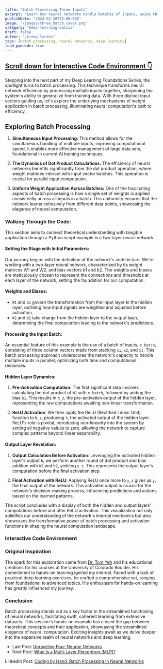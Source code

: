 ```yaml
---
title: "Batch Processing Three Inputs"
excerpt: "Learn how neural networks handle batches of inputs, using three different input vectors to demonstrate the application of weights across a batch for efficient computation."
publishDate: "2024-03-28T15:00:00Z"
image: "/images/three_batch_cover.png"
category: "deep-learning-basics"
draft: false
author: "jeremy-london"
tags: [batch processing, neural networks, deep learning]
load_pyodide: true
---
```



<h2>
  <a href="#interactive-code-environment" class="m-0 text-blue-100 dark:text-orange-400 no-underline bg-gradient-to-r from-blue-200 to-blue-100 dark:from-orange-800 dark:to-orange-900 bg-[length:0px_10px] bg-left-bottom bg-no-repeat transition-[background-size] duration-500 hover:bg-[length:100%_3px] group-hover:bg-[length:100%_10px]">
    <span>Scroll down for Interactive Code Environment 👇</span>
  </a>
</h2>

Stepping into the next part of my Deep Learning Foundations Series, the spotlight turns to batch processing. This technique transforms neural network efficiency by processing multiple inputs together, sharpening the system's ability to generalize from training data. With three distinct input vectors guiding us, let's explore the underlying mechanisms of weight application in batch processing, illuminating neural computation's path to efficiency.

## Exploring Batch Processing

1. **Simultaneous Input Processing:** This method allows for the simultaneous handling of multiple inputs, improving computational speed. It enables more effective management of large data sets, foundational in current AI training techniques.

2. **The Dynamics of Dot Product Calculations:** The efficiency of neural networks benefits significantly from the dot product operation, where weight matrices interact with input vector batches. This operation is crucial for parallel input computation.

3. **Uniform Weight Application Across Batches:** One of the fascinating aspects of batch processing is how a single set of weights is applied consistently across all inputs in a batch. This uniformity ensures that the network learns cohesively from different data points, showcasing the elegance of neural computation.

### Walking Through the Code:

This section aims to connect theoretical understanding with tangible application through a Python script example in a two-layer neural network.

#### Setting the Stage with Initial Parameters:

Our journey begins with the definition of the network's architecture. We're working with a two-layer neural network, characterized by its weight matrices W1 and W2, and bias vectors b1 and b2. The weights and biases are meticulously chosen to represent the connections and thresholds at each layer of the network, setting the foundation for our computation.

#### Weights and Biases:
- `W1` and `b1` govern the transformation from the input layer to the hidden layer, outlining how input signals are weighted and adjusted before activation.
- `W2` and `b2` take charge from the hidden layer to the output layer, determining the final computation leading to the network's predictions.

#### Processing the Input Batch:

An essential feature of this example is the use of a batch of inputs, `x_batch`, consisting of three column vectors made from stacking `x1`, `x2`, and `x3`. This batch processing approach underscores the network's capacity to handle multiple inputs in parallel, optimizing both time and computational resources.

#### Hidden Layer Dynamics:

1. **Pre-Activation Computation**: The first significant step involves calculating the dot product of `W1` with `x_batch`, followed by adding the bias `b1`. This results in `h_z`, the pre-activation output of the hidden layer, representing the raw computations awaiting non-linear transformation.

2. **ReLU Activation**: We then apply the ReLU (Rectified Linear Unit) function to `h_z`, producing `h`, the activated output of the hidden layer. ReLU's role is pivotal, introducing non-linearity into the system by setting all negative values to zero, allowing the network to capture complex patterns beyond linear separability.

#### Output Layer Revelation:

1. **Output Calculation Before Activation**: Leveraging the activated hidden layer's output `h`, we perform another round of dot product and bias addition with `W2` and `b2`, yielding `y_z`. This represents the output layer's computation before the final activation step.

2. **Final Activation with ReLU**: Applying ReLU once more to `y_z` gives us `y`, the final output of the network. This activated output is crucial for the network's decision-making process, influencing predictions and actions based on the learned patterns.

The script concludes with a display of both the hidden and output layers' computations before and after ReLU activation. This visualization not only solidifies our understanding of the network's internal mechanics but also showcases the transformative power of batch processing and activation functions in shaping the neural computation landscape.

### Interactive Code Environment

<BatchProcessing client:only />
<PythonModule client:only filePath="examples/basics/three_input_batch_relu.py" outputRows={22} />

### Original Inspiration

The spark for this exploration came from [Dr. Tom Yeh](http://tomyeh.info) and his educational creations for his courses at the University of Colorado Boulder. His commitment to hands-on learning ignited my interest. Faced with a lack of practical deep learning exercises, he crafted a comprehensive set, ranging from foundational to advanced topics. His enthusiasm for hands-on learning has greatly influenced my journey.

### Conclusion

Batch processing stands out as a key factor in the streamlined functioning of neural networks, facilitating swift, coherent learning from extensive datasets. This session's hands-on example has closed the gap between theoretical concepts and their application, showcasing the streamlined elegance of neural computation. Exciting insights await as we delve deeper into the expansive realm of neural networks and deep learning.

- Last Post: [Unraveling Four-Neuron Networks](/blog/deep-learning-basics-exploring-four-neurons)
- Next Post: [What is a Multi-Layer Perceptron (MLP)?](/blog/deep-learning-basics-unpacking-multi-layer-perceptron)

LinkedIn Post: [Coding by Hand: Batch Processing in Neural Networks](https://lnkd.in/eMg73dPM)